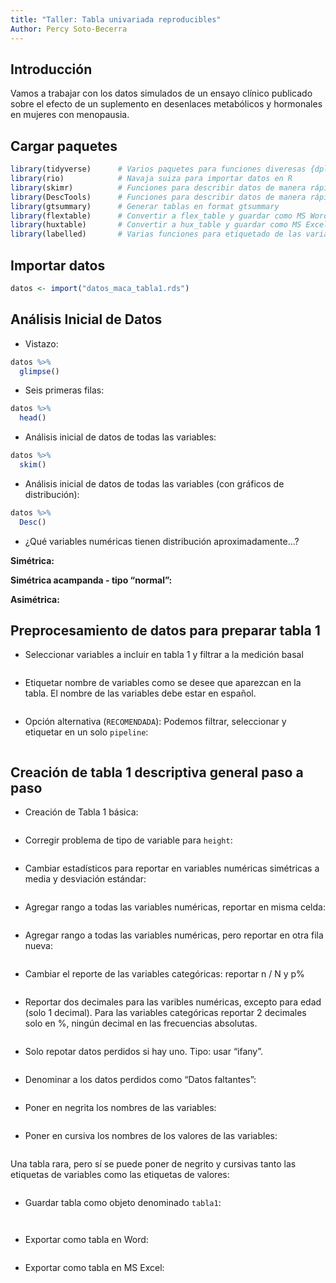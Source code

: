 ```yaml
---
title: "Taller: Tabla univariada reproducibles"
Author: Percy Soto-Becerra
---
```



## Introducción

Vamos a trabajar con los datos simulados de un ensayo clínico publicado sobre el efecto de un suplemento en desenlaces metabólicos y hormonales en mujeres con menopausia.

## Cargar paquetes 

```r
library(tidyverse)      # Varios paquetes para funciones diveresas {dplyr}, {ggplot2}
library(rio)            # Navaja suiza para importar datos en R
library(skimr)          # Funciones para describir datos de manera rápida en AID/AED
library(DescTools)      # Funciones para describir datos de manera rápida en AID/AED
library(gtsummary)      # Generar tablas en format gtsummary
library(flextable)      # Convertir a flex_table y guardar como MS Word las tablas
library(huxtable)       # Convertir a hux_table y guardar como MS Excel las tablas
library(labelled)       # Varias funciones para etiquetado de las variables
``` 

## Importar datos

```r
datos <- import("datos_maca_tabla1.rds")
```

## Análisis Inicial de Datos

- Vistazo:

```r
datos %>% 
  glimpse()
```

- Seis primeras filas:

```r
datos %>% 
  head()
```

- Análisis inicial de datos de todas las variables:

```r
datos %>% 
  skim()
```

- Análisis inicial de datos de todas las variables (con gráficos de distribución):

```r
datos %>% 
  Desc()
```

- ¿Qué variables numéricas tienen distribución aproximadamente...?

**Simétrica:** 

**Simétrica acampanda - tipo "normal":** 

**Asimétrica:** 

## Preprocesamiento de datos para preparar tabla 1

- Seleccionar variables a incluir en tabla 1 y filtrar a la medición basal

```r

```

- Etiquetar nombre de variables como se desee que aparezcan en la tabla. El nombre de las variables debe estar en español.

```r

```

- Opción alternativa (`RECOMENDADA`): Podemos filtrar, seleccionar y etiquetar en un solo `pipeline`: 

```r

```

## Creación de tabla 1 descriptiva general paso a paso

- Creación de Tabla 1 básica:

```r

```

- Corregir problema de tipo de variable para `height`:

```r

```

- Cambiar estadísticos para reportar en variables numéricas simétricas a media y desviación estándar:

```r

```

- Agregar rango a todas las variables numéricas, reportar en misma celda:

```r

```

- Agregar rango a todas las variables numéricas, pero reportar en otra fila nueva:

```r

```

- Cambiar el reporte de las variables categóricas: reportar n / N y p%

```r

```

- Reportar dos decimales para las varibles numéricas, excepto para edad (solo 1 decimal). Para las variables categóricas reportar 2 decimales solo en %, ningún decimal en las frecuencias absolutas.

```r

```


- Solo repotar datos perdidos si hay uno. Tipo: usar "ifany".

```r

```

- Denominar a los datos perdidos como "Datos faltantes":

```r

```

- Poner en negrita los nombres de las variables:

```r

```

- Poner en cursiva los nombres de los valores de las variables:

```r

```

Una tabla rara, pero sí se puede poner de negrito y cursivas tanto las etiquetas de variables como las etiquetas de valores:

```r

```

- Guardar tabla como objeto denominado `tabla1`:

```r

```

```r

```


- Exportar como tabla en Word:

```r

```

- Exportar como tabla en MS Excel:

```r

```

